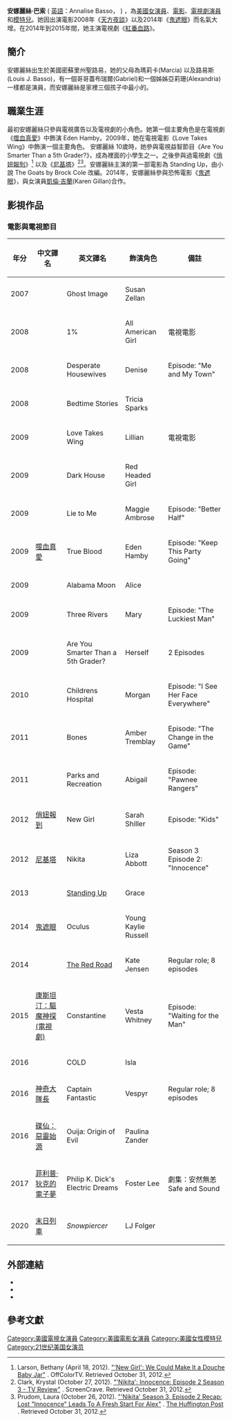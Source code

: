 {{藝人
| 姓名 = 安娜麗絲‧巴索 <br>Annalise Basso
| 英文名 = Annalise Basso
| 民族 = [[美国人|美国人]]
| 出生日期 = {{Birth date and age|1998|12|02}}
| 代表作 = 《[[天方夜談|天方夜談]]》、《[[鬼遮眼|鬼遮眼]]》、《[[紅番血路|紅番血路]]》和《[[碟仙：惡靈始源|碟仙：惡靈始源]]》
| sagawards = 美國演員工會獎最佳整體演出
| type = 女演員
| 图片 = 
| 图片尺寸 = 250px
| 图片简介 = 
| 国籍 = {{USA}}
| 出生地点 = [[美國|美國]][[密蘇里州|密蘇里州]][[聖路易|聖路易]]
| 职业 = 演员、電影、電視劇演員和模特兒
| 语言 = [[英语|英语]]
| 活跃年代 = 2007年至今
| imdb = 2399383
}}
'''安娜麗絲‧巴索''' ( [[英語|英語]]：Annalise Basso，{{bd|1998年|12月2日}} ) ，為[[美國|美國]][[女演員|女演員]]、[[電影|電影]]、[[電視劇演員|電視劇演員]]和[[模特兒|模特兒]]。她因出演電影2008年《[[天方夜談|天方夜談]]》以及2014年《[[鬼遮眼|鬼遮眼]]》而名氣大增。在2014年到2015年間，她主演電視劇《[[紅番血路|紅番血路]]》。
==簡介==
安娜麗絲出生於美國密蘇里州聖路易，她的父母為瑪莉卡(Marcia) 以及路易斯(Louis J. Basso)，有一個哥哥蓋布瑞爾(Gabriel)和一個姊姊亞莉珊(Alexandria)一樣都是演員，而安娜麗絲是家裡三個孩子中最小的。
==職業生涯==
最初安娜麗絲只參與電視廣告以及電視劇的小角色。她第一個主要角色是在電視劇《[[噬血真愛|噬血真愛]]》中飾演 Eden Hamby。2009年，她在電視電影《Love Takes Wing》中飾演一個主要角色。 安娜麗絲 10歲時，她參與電視益智節目《Are You Smarter Than a 5th Grader?》，成為裡面的小學生之一。之後參與過電視劇《[[俏妞報到|俏妞報到]]》<ref>Larson, Bethany (April 18, 2012). [http://www.offcolortv.com/12090-new-girl-we-could-make-it-a-douche-baby-jar/ "'New Girl': We Could Make It a Douche Baby Jar"] {{Wayback|url=http://www.offcolortv.com/12090-new-girl-we-could-make-it-a-douche-baby-jar/ |date=20120428022814 }}. OffColorTV. Retrieved October 31, 2012.</ref> 以及《[[尼基塔|尼基塔]]》<ref>Clark, Krystal (October 27, 2012). [http://www.screencrave.com/2012-10-27/nikita-innocence-episode-2-season-3-tv-review/ "'Nikita': Innocence: Episode 2 Season 3 - TV Review"] {{Wayback|url=http://www.screencrave.com/2012-10-27/nikita-innocence-episode-2-season-3-tv-review/ |date=20141012100553 }}. ScreenCrave. Retrieved October 31, 2012.</ref><ref>Prudom, Laura (October 26, 2012). [http://www.huffingtonpost.com/laura-prudom/nikita-season-3-episode-2-recap_b_2027098.html "'Nikita' Season 3, Episode 2 Recap: Lost "Innocence" Leads To A Fresh Start For Alex"] {{Wayback|url=http://www.huffingtonpost.com/laura-prudom/nikita-season-3-episode-2-recap_b_2027098.html |date=20170415095039 }}. [https://en.wikipedia.org/wiki/The_Huffington_Post The Huffington Post] {{Wayback|url=https://en.wikipedia.org/wiki/The_Huffington_Post |date=20210201164402 }}. Retrieved October 31, 2012.</ref>。安娜麗絲主演的第一部電影為 Standing Up，由小說 The Goats by Brock Cole 改編。2014年，安娜麗絲參與恐怖電影《[[鬼遮眼|鬼遮眼]]》，與女演員[[凱倫·吉蘭|凱倫·吉蘭]](Karen Gillan)合作。
==影視作品==
=== 電影與電視節目 ===
{| class="wikitable"
! 年分
! 中文譯名 
! 英文譯名
! 飾演角色
! 備註
|-
|2007
|
| Ghost Image
|Susan Zellan
|
|-
|2008
|
|1%
|All American Girl
|電視電影
|-
|2008
|
|Desperate Housewives
|Denise
|Episode: "Me and My Town"
|-
|2008
|
|Bedtime Stories
|Tricia Sparks
|
|-
|2009
|
|Love Takes Wing
|Lillian
|電視電影
|-
|2009
|
|Dark House
|Red Headed Girl 
|
|-
|2009
|
|Lie to Me
|Maggie Ambrose
|Episode: "Better Half"
|-
|2009
|[[噬血真愛|噬血真愛]]
|True Blood
|Eden Hamby
|Episode: "Keep This Party Going"
|-
|2009
|
|Alabama Moon
|Alice
|
|-
|2009
|
|Three Rivers
|Mary
|Episode: "The Luckiest Man"
|-
|2009
|
|Are You Smarter Than a 5th Grader?
|Herself
|2 Episodes
|-
|2010
|
|Childrens Hospital
|Morgan
|Episode: "I See Her Face Everywhere"
|-
|2011
|
|Bones
|Amber Tremblay
|Episode: "The Change in the Game"
|-
|2011
|
|Parks and Recreation
|Abigail
|Episode: "Pawnee Rangers"
|-
|2012
|[[俏妞報到|俏妞報到]]
| New Girl
|Sarah Shiller
|Episode: "Kids"
|-
|2012
|[[尼基塔|尼基塔]]
| Nikita
|Liza Abbott
|Season 3 Episode 2: "Innocence"
|-
|2013
|
|[https://en.m.wikipedia.org/wiki/Standing_Up Standing Up] {{Wayback|url=https://en.m.wikipedia.org/wiki/Standing_Up |date=20211104055702 }}
|Grace
|
|-
|2014
|[[鬼遮眼|鬼遮眼]]
|Oculus
|Young Kaylie Russell
|
|-
|2014
|
|[https://en.m.wikipedia.org/wiki/The_Red_Road_(TV_series) The Red Road] {{Wayback|url=https://en.m.wikipedia.org/wiki/The_Red_Road_(TV_series) |date=20191211213049 }}
|Kate Jensen
|Regular role; 8 episodes
|-
|2015
|[[康斯坦汀：驅魔神探_(電視劇)|康斯坦汀：驅魔神探 (電視劇)]]
|Constantine
|Vesta Whitney
|Episode: "Waiting for the Man"
|-
|2016
|
|COLD
|Isla
|
|-
|2016
|[[神奇大隊長|神奇大隊長]]
|Captain Fantastic
|	Vespyr
|Regular role; 8 episodes
|-
|2016
|[[碟仙：惡靈始源|碟仙：惡靈始源]]
|Ouija: Origin of Evil
|Paulina Zander
|
|-
|2017
|[[菲利普·狄克的電子夢|菲利普·狄克的電子夢]]
|Philip K. Dick's Electric Dreams
|Foster Lee
|劇集：安然無恙 Safe and Sound
|-
|2020
|[[雪国列车_(电视剧)|末日列車]]
|''Snowpiercer''
|LJ Folger
|
|}

== 外部連結 ==
* {{IMDb name|2399383}}
* {{twitter|AnnaliseBasso}}
* {{instagram|annalisebasso}}
== 參考文獻 ==

{{DEFAULTSORT: Basso, Annalise}}
[[Category:美國電視女演員|Category:美國電視女演員]]
[[Category:美國電影女演員|Category:美國電影女演員]]
[[Category:美國女性模特兒|Category:美國女性模特兒]]
[[Category:21世纪美国女演员|Category:21世纪美国女演员]]